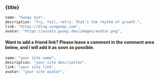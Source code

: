 
<h3 class="my-10 text-center text-xl font-bold">{title}</h3>

```js
name: "Guoqi Sun",
description: "Try, fail, retry. That's the rhythm of growth.",
link: "https://blog.sunguoqi.com",
avatar: "https://assets.guoqi.dev/images/avatar.png",
```

<h4 class="my-10 text-center">
  Want to add a friend link? Please leave a comment in the comment area below,
  and I will add it as soon as possible.
</h4>

```js
name: "your site name",
description: "your site description",
link: "your site link",
avatar: "your site avatar",
```
